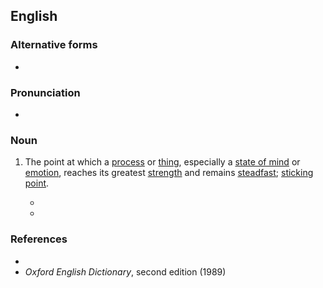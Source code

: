 {{also|sticking place}}

==English==

===Alternative forms===
* {{l|en|sticking place}}

===Pronunciation===
* {{audio|en|En-au-sticking-place.ogg|Audio (AU)}}

===Noun===
{{en-noun}}

# {{lb|en|idiomatic|dated}} The point at which a [[process]] or [[thing]], especially a [[state of mind]] or [[emotion]], reaches its greatest [[strength]] and remains [[steadfast]]; [[sticking point]].
#* {{RQ:Shakespeare Macbeth|1|7|text=But screw your courage to the '''sticking-place''',<br>And we'll not fail.}}
#* {{RQ:Carlyle French Revolution|3|I|September|text=Old men, who heard it, will still tell you how the reverberating voice made all hearts swell, in that moment; and braced them to the '''sticking-place'''.}}

===References===
* {{R:Dictionary.com}}
* ''Oxford English Dictionary'', second edition (1989)
